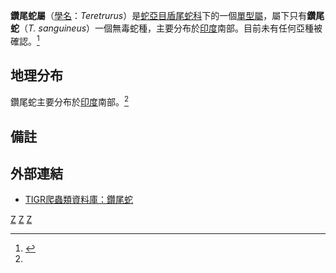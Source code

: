 {{Speciesbox
| taxon = Teretrurus sanguineus
| binomial_authority = Beddome，1867
| synonyms = * ''Teretrurus'' - Beddome，1866
----
* ''Teretrurus sanguineus'' - Beddome，1867<ref name="McD99">McDiarmid RW、Campbell JA、Touré T：《Snake Species of the World: A Taxonomic and Geographic Reference, vol. 1》頁511，Herpetologists' League，1999年。ISBN 1-893777-00-6</ref>}}

'''鑽尾蛇屬'''（[[學名|學名]]：''Teretrurus''）是[[蛇亞目|蛇亞目]][[盾尾蛇科|盾尾蛇科]]下的一個[[單型|單型]][[屬|屬]]，屬下只有'''鑽尾蛇'''（''T. sanguineus''）一個無毒蛇種，主要分布於[[印度|印度]]南部。目前未有任何亞種被確認。<ref name="ITIS">{{ITIS|ID=634405|taxon=''Teretrurus''|year=2007|date=1 September}}</ref>

==地理分布==
鑽尾蛇主要分布於[[印度|印度]]南部。<ref name="McD99"/>

==備註==
{{reflist}}

==外部連結==
*{{en}}[http://reptile-database.reptarium.cz/species.php?genus=Teretrurus&species=sanguineus TIGR爬蟲類資料庫：鑽尾蛇]
{{taxonbar}}
[[Category:_1867年描述的动物|Z]]
[[Category:鑽尾蛇屬|Z]]
[[Category:盾尾蛇科|Z]]